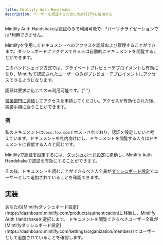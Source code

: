 ```yaml
---
title: Mintlify Auth Handshake
description: ユーザーを認証するためにMintlifyを使用する
---
```


<Info>
  Mintlify Auth Handshakeは認証のみで利用可能で、*パーソナライゼーションでは*利用できません。
</Info>

Mintlifyを使用してドキュメントへのアクセスを認証および管理することができます。ダッシュボードにアクセスできる人は自動的にドキュメントを閲覧することができます。

このハンドシェイク方式では、プライベートプレビューデプロイメントも有効になり、Mintlifyで認証されたユーザーのみがプレビューデプロイメントにアクセスできるようになります。

<Note>
  認証は要求に応じてのみ利用可能です。{" "}

  <a href="mailto:sales@mintlify.com">営業部門に連絡</a>してアクセスを申請してください。アクセスが有効化された後、実装手順に従うことができます。
</Note>

### 例

私のドキュメントは`docs.foo.com`でホストされており、認証を設定したいと考えています。ドキュメントを社内向けにし、ドキュメントを閲覧する人々はドキュメントに貢献する人々と同じです。

Mintlifyで認証を設定するには、[ダッシュボード設定](https://dashboard.mintlify.com/products/authentication)に移動し、Mintlify Auth Handshakeで認証を有効にすることができます。

その後、ドキュメントを読むことができるべき人全員が[ダッシュボード設定](https://dashboard.mintlify.com/settings/organization/members)でユーザーとして追加されていることを確認できます。

## 実装

<Steps>
  <Step title="Configure your Authentication settings">
    あなたの[Mintlifyダッシュボード設定](https://dashboard.mintlify.com/products/authentication)に移動し、Mintlify Auth Handshakeを選択します。
  </Step>

  <Step title="Add users">
    ドキュメントを閲覧できるべきユーザー全員が[Mintlifyダッシュボード設定](https://dashboard.mintlify.com/settings/organization/members)でユーザーとして追加されていることを確認します。
  </Step>
</Steps>
